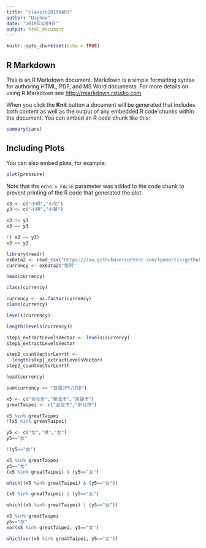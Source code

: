 ```yaml
---
title: "classin20190403"
author: "Daphne"
date: "2019年4月9日"
output: html_document
---
```


```r
knitr::opts_chunk$set(echo = TRUE)
```

## R Markdown

This is an R Markdown document. Markdown is a simple formatting syntax for authoring HTML, PDF, and MS Word documents. For more details on using R Markdown see <http://rmarkdown.rstudio.com>.

When you click the **Knit** button a document will be generated that includes both content as well as the output of any embedded R code chunks within the document. You can embed an R code chunk like this:

```r
summary(cars)
```

## Including Plots

You can also embed plots, for example:

```r
plot(pressure)
```



Note that the `echo = FALSE` parameter was added to the code chunk to prevent printing of the R code that generated the plot.
```r
x3 <- c("小明","小花")
y3 <- c("小明","小華")
```

```r
x3 != y3
x3 == y3
```

```r
!( x3 == y3)
x3 == y3
```

```r
library(readr)
exData2 <- read_csv("https://raw.githubusercontent.com/tpemartin/github-data/master/exData2.csv")
currency <- exData2$"幣別"
```
```r
head(currency)
```

```r
class(currency)
```


```r
currency <- as.factor(currency)
class(currency)
```

```r
levels(currency)
```
```r
length(levels(currency))
```
```r
step1_extractLevelsVector <- levels(currency)
step1_extractLevelsVector

```
```r
step2_countVectorLenrth <-
  length(step1_extractLevelsVector)
step2_countVectorLenrth
```

```r
head(currency)
```

```r
sum(currency == "日圓JPY/USD")
```
```r
x5 <- c("台北市","新北市","高雄市")
greatTaipei <- c("台北市","新北市")

x5 %in% greatTaipei
!(x5 %in% greatTaipei)
```
```r
y5 <- c("女","男","女")
y5=="女"
```
```r
!(y5=="女")
```
```r
x5 %in% greatTaipei
y5=="女"
(x5 %in% greatTaipei) & (y5=="女")
```
```r
which((x5 %in% greatTaipei) & (y5=="女"))
```

```r
(x5 %in% greatTaipei) | (y5=="女")
```
```r
which((x5 %in% greatTaipei) | (y5=="女"))
```

```r
x5 %in% greatTaipei
y5=="女"
xor(x5 %in% greatTaipei, y5=="女")
```
```r
which(xor(x5 %in% greatTaipei, y5=="女"))
```


